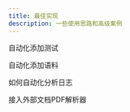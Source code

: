 ---
title: 最佳实现
description: 一些使用思路和高级案例
---


自动化添加测试

自动化添加语料 

如何自动化分析日志

接入外部文档PDF解析器